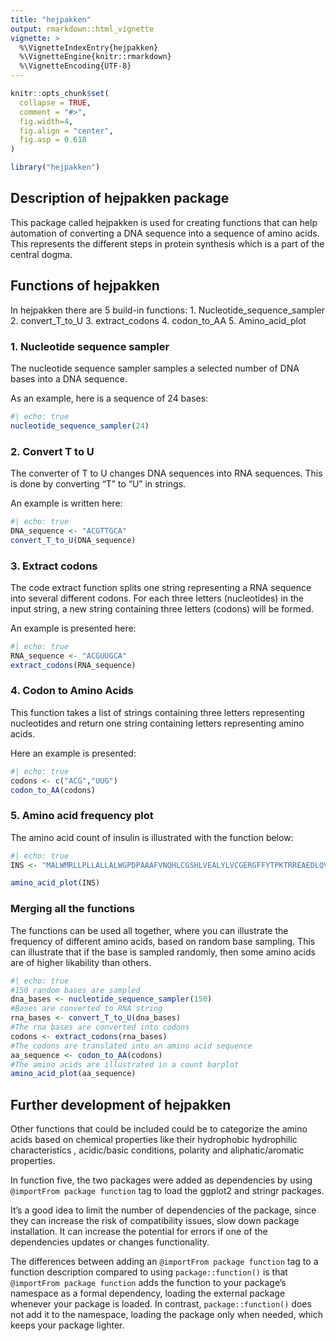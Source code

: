 ```yaml
---
title: "hejpakken"
output: rmarkdown::html_vignette
vignette: >
  %\VignetteIndexEntry{hejpakken}
  %\VignetteEngine{knitr::rmarkdown}
  %\VignetteEncoding{UTF-8}
---
```


```r
knitr::opts_chunk$set(
  collapse = TRUE,
  comment = "#>",
  fig.width=4, 
  fig.align = "center",
  fig.asp = 0.618
)
```

```r
library("hejpakken")
```

## Description of hejpakken package

This package called hejpakken is used for creating functions that can help automation of converting a DNA sequence into a sequence of amino acids. This represents the different steps in protein synthesis which is a part of the central dogma.

## Functions of hejpakken

In hejpakken there are 5 build-in functions: 1. Nucleotide_sequence_sampler 2. convert_T_to_U 3. extract_codons 4. codon_to_AA 5. Amino_acid_plot

### 1. Nucleotide sequence sampler

The nucleotide sequence sampler samples a selected number of DNA bases into a DNA sequence.

As an example, here is a sequence of 24 bases:

```r
#| echo: true
nucleotide_sequence_sampler(24)
```

### 2. Convert T to U

The converter of T to U changes DNA sequences into RNA sequences. This is done by converting "T" to "U" in strings.

An example is written here:

```r
#| echo: true
DNA_sequence <- "ACGTTGCA" 
convert_T_to_U(DNA_sequence)
```

### 3. Extract codons

The code extract function splits one string representing a RNA sequence into several different codons. For each three letters (nucleotides) in the input string, a new string containing three letters (codons) will be formed.

An example is presented here:

```r
#| echo: true
RNA_sequence <- "ACGUUGCA"
extract_codons(RNA_sequence)
```

### 4. Codon to Amino Acids

This function takes a list of strings containing three letters representing nucleotides and return one string containing letters representing amino acids.

Here an example is presented:

```r
#| echo: true
codons <- c("ACG","UUG")
codon_to_AA(codons)
```

### 5. Amino acid frequency plot

The amino acid count of insulin is illustrated with the function below:

```r
#| echo: true
INS <- "MALWMRLLPLLALLALWGPDPAAAFVNQHLCGSHLVEALYLVCGERGFFYTPKTRREAEDLQVGQVELGGGPGAGSLQPLALEGSLQKRGIVEQCCTSICSLYQLENYCN"

amino_acid_plot(INS)
```

### Merging all the functions

The functions can be used all together, where you can illustrate the frequency of different amino acids, based on random base sampling. This can illustrate that if the base is sampled randomly, then some amino acids are of higher likability than others.

```r
#| echo: true
#150 random bases are sampled
dna_bases <- nucleotide_sequence_sampler(150)
#Bases are converted to RNA string
rna_bases <- convert_T_to_U(dna_bases)
#The rna bases are converted into codons
codons <- extract_codons(rna_bases)
#The codons are translated into an amino acid sequence
aa_sequence <- codon_to_AA(codons)
#The amino acids are illustrated in a count barplot
amino_acid_plot(aa_sequence)
```

## Further development of hejpakken

Other functions that could be included could be to categorize the amino acids based on chemical properties like their hydrophobic hydrophilic characteristics , acidic/basic conditions, polarity and aliphatic/aromatic properties.

In function five, the two packages were added as dependencies by using `@importFrom package function` tag to load the ggplot2 and stringr packages.

It's a good idea to limit the number of dependencies of the package, since they can increase the risk of compatibility issues, slow down package installation. It can increase the potential for errors if one of the dependencies updates or changes functionality.

The differences between adding an `@importFrom package function` tag to a function description compared to using `package::function()` is that `@importFrom package function` adds the function to your package’s namespace as a formal dependency, loading the external package whenever your package is loaded. In contrast, `package::function()` does not add it to the namespace, loading the package only when needed, which keeps your package lighter.
